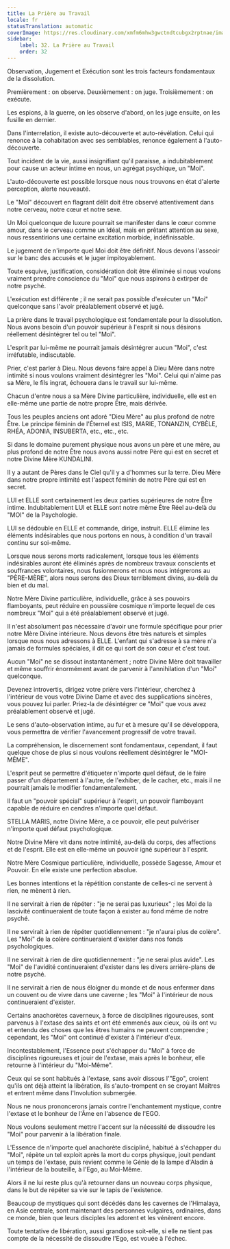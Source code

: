 ```yaml
---
title: La Prière au Travail
locale: fr
statusTranslation: automatic
coverImage: https://res.cloudinary.com/xmfm6mhw3gwctndtcubgx2rptnae/image/upload/v1740468922/small_cover_tratado_de_psicologia_revolucionaria_a4c0dca4e0.webp
sidebar:
    label: 32. La Prière au Travail
    order: 32
---
```

Observation, Jugement et Exécution sont les trois facteurs fondamentaux de la dissolution.

Premièrement : on observe. Deuxièmement : on juge. Troisièmement : on exécute.

Les espions, à la guerre, on les observe d'abord, on les juge ensuite, on les fusille en dernier.

Dans l'interrelation, il existe auto-découverte et auto-révélation. Celui qui renonce à la cohabitation avec ses semblables, renonce également à l'auto-découverte.

Tout incident de la vie, aussi insignifiant qu'il paraisse, a indubitablement pour cause un acteur intime en nous, un agrégat psychique, un "Moi".

L'auto-découverte est possible lorsque nous nous trouvons en état d'alerte perception, alerte nouveauté.

Le "Moi" découvert en flagrant délit doit être observé attentivement dans notre cerveau, notre cœur et notre sexe.

Un Moi quelconque de luxure pourrait se manifester dans le cœur comme amour, dans le cerveau comme un Idéal, mais en prêtant attention au sexe, nous ressentirions une certaine excitation morbide, indéfinissable.

Le jugement de n'importe quel Moi doit être définitif. Nous devons l'asseoir sur le banc des accusés et le juger impitoyablement.

Toute esquive, justification, considération doit être éliminée si nous voulons vraiment prendre conscience du "Moi" que nous aspirons à extirper de notre psyché.

L'exécution est différente ; il ne serait pas possible d'exécuter un "Moi" quelconque sans l'avoir préalablement observé et jugé.

La prière dans le travail psychologique est fondamentale pour la dissolution. Nous avons besoin d'un pouvoir supérieur à l'esprit si nous désirons réellement désintégrer tel ou tel "Moi".

L'esprit par lui-même ne pourrait jamais désintégrer aucun "Moi", c'est irréfutable, indiscutable.

Prier, c'est parler à Dieu. Nous devons faire appel à Dieu Mère dans notre intimité si nous voulons vraiment désintégrer les "Moi". Celui qui n'aime pas sa Mère, le fils ingrat, échouera dans le travail sur lui-même.

Chacun d'entre nous a sa Mère Divine particulière, individuelle, elle est en elle-même une partie de notre propre Être, mais dérivée.

Tous les peuples anciens ont adoré "Dieu Mère" au plus profond de notre Être. Le principe féminin de l'Éternel est ISIS, MARIE, TONANZIN, CYBÈLE, RHÉA, ADONIA, INSUBERTA, etc., etc., etc.

Si dans le domaine purement physique nous avons un père et une mère, au plus profond de notre Être nous avons aussi notre Père qui est en secret et notre Divine Mère KUNDALINI.

Il y a autant de Pères dans le Ciel qu'il y a d'hommes sur la terre. Dieu Mère dans notre propre intimité est l'aspect féminin de notre Père qui est en secret.

LUI et ELLE sont certainement les deux parties supérieures de notre Être intime. Indubitablement LUI et ELLE sont notre même Être Réel au-delà du "MOI" de la Psychologie.

LUI se dédouble en ELLE et commande, dirige, instruit. ELLE élimine les éléments indésirables que nous portons en nous, à condition d'un travail continu sur soi-même.

Lorsque nous serons morts radicalement, lorsque tous les éléments indésirables auront été éliminés après de nombreux travaux conscients et souffrances volontaires, nous fusionnerons et nous nous intégrerons au "PÈRE-MÈRE", alors nous serons des Dieux terriblement divins, au-delà du bien et du mal.

Notre Mère Divine particulière, individuelle, grâce à ses pouvoirs flamboyants, peut réduire en poussière cosmique n'importe lequel de ces nombreux "Moi" qui a été préalablement observé et jugé.

Il n'est absolument pas nécessaire d'avoir une formule spécifique pour prier notre Mère Divine intérieure. Nous devons être très naturels et simples lorsque nous nous adressons à ELLE. L'enfant qui s'adresse à sa mère n'a jamais de formules spéciales, il dit ce qui sort de son cœur et c'est tout.

Aucun "Moi" ne se dissout instantanément ; notre Divine Mère doit travailler et même souffrir énormément avant de parvenir à l'annihilation d'un "Moi" quelconque.

Devenez introvertis, dirigez votre prière vers l'intérieur, cherchez à l'intérieur de vous votre Divine Dame et avec des supplications sincères, vous pouvez lui parler. Priez-la de désintégrer ce "Moi" que vous avez préalablement observé et jugé.

Le sens d'auto-observation intime, au fur et à mesure qu'il se développera, vous permettra de vérifier l'avancement progressif de votre travail.

La compréhension, le discernement sont fondamentaux, cependant, il faut quelque chose de plus si nous voulons réellement désintégrer le "MOI-MÊME".

L'esprit peut se permettre d'étiqueter n'importe quel défaut, de le faire passer d'un département à l'autre, de l'exhiber, de le cacher, etc., mais il ne pourrait jamais le modifier fondamentalement.

Il faut un "pouvoir spécial" supérieur à l'esprit, un pouvoir flamboyant capable de réduire en cendres n'importe quel défaut.

STELLA MARIS, notre Divine Mère, a ce pouvoir, elle peut pulvériser n'importe quel défaut psychologique.

Notre Divine Mère vit dans notre intimité, au-delà du corps, des affections et de l'esprit. Elle est en elle-même un pouvoir igné supérieur à l'esprit.

Notre Mère Cosmique particulière, individuelle, possède Sagesse, Amour et Pouvoir. En elle existe une perfection absolue.

Les bonnes intentions et la répétition constante de celles-ci ne servent à rien, ne mènent à rien.

Il ne servirait à rien de répéter : "je ne serai pas luxurieux" ; les Moi de la lascivité continueraient de toute façon à exister au fond même de notre psyché.

Il ne servirait à rien de répéter quotidiennement : "je n'aurai plus de colère". Les "Moi" de la colère continueraient d'exister dans nos fonds psychologiques.

Il ne servirait à rien de dire quotidiennement : "je ne serai plus avide". Les "Moi" de l'avidité continueraient d'exister dans les divers arrière-plans de notre psyché.

Il ne servirait à rien de nous éloigner du monde et de nous enfermer dans un couvent ou de vivre dans une caverne ; les "Moi" à l'intérieur de nous continueraient d'exister.

Certains anachorètes caverneux, à force de disciplines rigoureuses, sont parvenus à l'extase des saints et ont été emmenés aux cieux, où ils ont vu et entendu des choses que les êtres humains ne peuvent comprendre ; cependant, les "Moi" ont continué d'exister à l'intérieur d'eux.

Incontestablement, l'Essence peut s'échapper du "Moi" à force de disciplines rigoureuses et jouir de l'extase, mais après le bonheur, elle retourne à l'intérieur du "Moi-Même".

Ceux qui se sont habitués à l'extase, sans avoir dissous l'"Ego", croient qu'ils ont déjà atteint la libération, ils s'auto-trompent en se croyant Maîtres et entrent même dans l'Involution submergée.

Nous ne nous prononcerons jamais contre l'enchantement mystique, contre l'extase et le bonheur de l'Âme en l'absence de l'EGO.

Nous voulons seulement mettre l'accent sur la nécessité de dissoudre les "Moi" pour parvenir à la libération finale.

L'Essence de n'importe quel anachorète discipliné, habitué à s'échapper du "Moi", répète un tel exploit après la mort du corps physique, jouit pendant un temps de l'extase, puis revient comme le Génie de la lampe d'Aladin à l'intérieur de la bouteille, à l'Ego, au Moi-Même.

Alors il ne lui reste plus qu'à retourner dans un nouveau corps physique, dans le but de répéter sa vie sur le tapis de l'existence.

Beaucoup de mystiques qui sont décédés dans les cavernes de l'Himalaya, en Asie centrale, sont maintenant des personnes vulgaires, ordinaires, dans ce monde, bien que leurs disciples les adorent et les vénèrent encore.

Toute tentative de libération, aussi grandiose soit-elle, si elle ne tient pas compte de la nécessité de dissoudre l'Ego, est vouée à l'échec.

